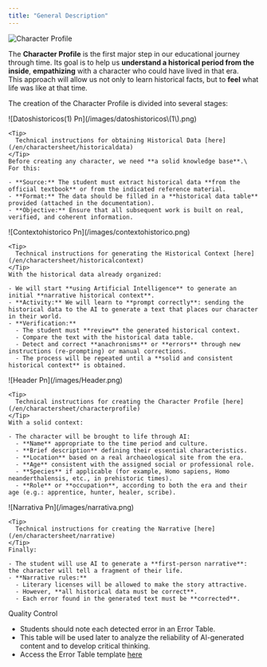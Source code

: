 ```yaml
---
title: "General Description"
---
```


![Character Profile](/MacBookPro14_-1\(4\).png)

The **Character Profile** is the first major step in our educational journey through time. Its goal is to help us **understand a historical period from the inside**, **empathizing** with a character who could have lived in that era.\
This approach will allow us not only to learn historical facts, but to **feel** what life was like at that time.

The creation of the Character Profile is divided into several stages:

<Steps>
  <Step title="Extraction of Historical Data">
    ![Datoshistoricos(1) Pn](/images/datoshistoricos\(1\).png)

    <Tip>
      Technical instructions for obtaining Historical Data [here](/en/charactersheet/historicaldata)
    </Tip>
    Before creating any character, we need **a solid knowledge base**.\
    For this:

    - **Source:** The student must extract historical data **from the official textbook** or from the indicated reference material.
    - **Format:** The data should be filled in a **historical data table** provided (attached in the documentation).
    - **Objective:** Ensure that all subsequent work is built on real, verified, and coherent information.
  </Step>
  <Step title="Generation of Historical Context">
    ![Contextohistorico Pn](/images/contextohistorico.png)

    <Tip>
      Technical instructions for generating the Historical Context [here](/en/charactersheet/historicalcontext)
    </Tip>
    With the historical data already organized:

    - We will start **using Artificial Intelligence** to generate an initial **narrative historical context**.
    - **Activity:** We will learn to **prompt correctly**: sending the historical data to the AI to generate a text that places our character in their world.
    - **Verification:**
      - The student must **review** the generated historical context.
      - Compare the text with the historical data table.
      - Detect and correct **anachronisms** or **errors** through new instructions (re-prompting) or manual corrections.
      - The process will be repeated until a **solid and consistent historical context** is obtained.
  </Step>
  <Step title="Creation of Character Profile">
    ![Header Pn](/images/Header.png)

    <Tip>
      Technical instructions for creating the Character Profile [here](/en/charactersheet/characterprofile)
    </Tip>
    With a solid context:

    - The character will be brought to life through AI:
      - **Name** appropriate to the time period and culture.
      - **Brief description** defining their essential characteristics.
      - **Location** based on a real archaeological site from the era.
      - **Age** consistent with the assigned social or professional role.
      - **Species** if applicable (for example, Homo sapiens, Homo neanderthalensis, etc., in prehistoric times).
      - **Role** or **occupation**, according to both the era and their age (e.g.: apprentice, hunter, healer, scribe).
  </Step>
  <Step title="Creation of Personal Narrative">
    ![Narrativa Pn](/images/narrativa.png)

    <Tip>
      Technical instructions for creating the Narrative [here](/en/charactersheet/narrative)
    </Tip>
    Finally:

    - The student will use AI to generate a **first-person narrative**: the character will tell a fragment of their life.
    - **Narrative rules:**
      - Literary licenses will be allowed to make the story attractive.
      - However, **all historical data must be correct**.
      - Each error found in the generated text must be **corrected**.
  </Step>
</Steps>

<Note>
  Quality Control

  - Students should note each detected error in an Error Table.
  - This table will be used later to analyze the reliability of AI-generated content and to develop critical thinking.
  - Access the Error Table template [here](/en/charactersheet/resources#error-table)
</Note>
